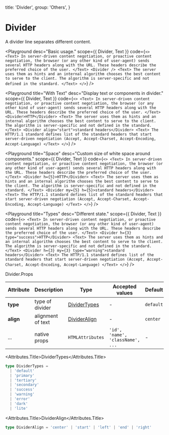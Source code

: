 
  title: 'Divider',
  group: 'Others',
}

# Divider

A divider line separates different content.

<Playground
  desc="Basic usage."
  scope={{ Divider, Text }}
  code={`
<>
  <Text>
    In server-driven content negotiation, or proactive content negotiation,
    the browser (or any other kind of user-agent) sends several HTTP headers along with the URL.
    These headers describe the preferred choice of the user.
  </Text>
  <Divider />
  <Text>
    The server uses them as hints and an internal algorithm chooses the best content to serve to the client.
    The algorithm is server-specific and not defined in the standard.
  </Text>
</>
`}
/>

<Playground
  title="With Text"
  desc="Display text or components in divider."
  scope={{ Divider, Text }}
  code={`
<>
  <Text>
    In server-driven content negotiation, or proactive content negotiation,
    the browser (or any other kind of user-agent) sends several HTTP headers along with the URL.
    These headers describe the preferred choice of the user.
  </Text>
  <Divider>HTTP</Divider>
  <Text>
    The server uses them as hints and an internal algorithm chooses the best content to serve to the client.
    The algorithm is server-specific and not defined in the standard.
  </Text>
  <Divider align="start">standard headers</Divider>
  <Text>
    The HTTP/1.1 standard defines list of the standard headers that start server-driven negotiation
    (Accept, Accept-Charset, Accept-Encoding, Accept-Language)
  </Text>
</>
`}
/>

<Playground
  title="Space"
  desc="Custom size of white space around components."
  scope={{ Divider, Text }}
  code={`
<>
  <Text>
    In server-driven content negotiation, or proactive content negotiation,
    the browser (or any other kind of user-agent) sends several HTTP headers along with the URL.
    These headers describe the preferred choice of the user.
  </Text>
  <Divider h={5}>HTTP</Divider>
  <Text>
    The server uses them as hints and an internal algorithm chooses the best content to serve to the client.
    The algorithm is server-specific and not defined in the standard.
  </Text>
  <Divider my={5} h={5}>standard headers</Divider>
  <Text>
    The HTTP/1.1 standard defines list of the standard headers that start server-driven negotiation
    (Accept, Accept-Charset, Accept-Encoding, Accept-Language)
  </Text>
</>
`}
/>

<Playground
  title="Types"
  desc="Different state."
  scope={{ Divider, Text }}
  code={`
<>
  <Text>
    In server-driven content negotiation, or proactive content negotiation,
    the browser (or any other kind of user-agent) sends several HTTP headers along with the URL.
    These headers describe the preferred choice of the user.
  </Text>
  <Divider h={3} type="success">HTTP</Divider>
  <Text>
    The server uses them as hints and an internal algorithm chooses the best content to serve to the client.
    The algorithm is server-specific and not defined in the standard.
  </Text>
  <Divider h={3} my={3} type="warning">standard headers</Divider>
  <Text>
    The HTTP/1.1 standard defines list of the standard headers that start server-driven negotiation
    (Accept, Accept-Charset, Accept-Encoding, Accept-Language)
  </Text>
</>
`}
/>

<Attributes edit="/app/components/divider.mdx">
<Attributes.Title>Divider.Props</Attributes.Title>

| Attribute | Description       | Type                          | Accepted values                  | Default   |
| --------- | ----------------- | ----------------------------- | -------------------------------- | --------- |
| **type**  | type of divider   | [DividerTypes](#dividertypes) | -                                | `default` |
| **align** | alignment of text | [DividerAlign](#divideralign) | -                                | `center`  |
| ...       | native props      | `HTMLAttributes`              | `'id', 'name', 'className', ...` | -         |

<Attributes.Title>DividerTypes</Attributes.Title>

```ts
type DividerTypes =
  | 'default'
  | 'primary'
  | 'tertiary'
  | 'secondary'
  | 'success'
  | 'warning'
  | 'error'
  | 'dark'
  | 'lite'
```

<Attributes.Title>DividerAlign</Attributes.Title>

```ts
type DividerAlign = 'center' | 'start' | 'left' | 'end' | 'right'
```

</Attributes>
